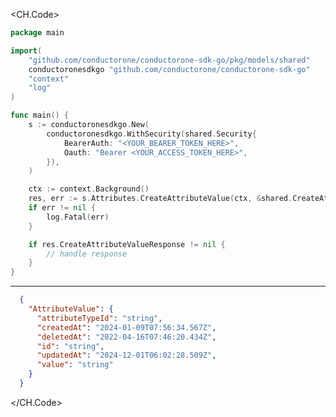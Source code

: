 
<CH.Code>
```go CreateAttributeValue.go
package main

import(
	"github.com/conductorone/conductorone-sdk-go/pkg/models/shared"
	conductoronesdkgo "github.com/conductorone/conductorone-sdk-go"
	"context"
	"log"
)

func main() {
    s := conductoronesdkgo.New(
        conductoronesdkgo.WithSecurity(shared.Security{
            BearerAuth: "<YOUR_BEARER_TOKEN_HERE>",
            Oauth: "Bearer <YOUR_ACCESS_TOKEN_HERE>",
        }),
    )

    ctx := context.Background()
    res, err := s.Attributes.CreateAttributeValue(ctx, &shared.CreateAttributeValueRequest{})
    if err != nil {
        log.Fatal(err)
    }

    if res.CreateAttributeValueResponse != nil {
        // handle response
    }
}
```
---

```json Example Response
  {
    "AttributeValue": {
      "attributeTypeId": "string",
      "createdAt": "2024-01-09T07:56:34.567Z",
      "deletedAt": "2022-04-16T07:46:20.434Z",
      "id": "string",
      "updatedAt": "2024-12-01T06:02:28.509Z",
      "value": "string"
    }
  }
```
</CH.Code>
